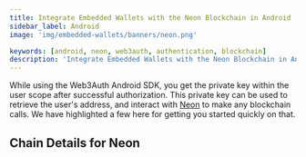 ```yaml
---
title: Integrate Embedded Wallets with the Neon Blockchain in Android
sidebar_label: Android
image: 'img/embedded-wallets/banners/neon.png'

keywords: [android, neon, web3auth, authentication, blockchain]
description: 'Integrate Embedded Wallets with the Neon Blockchain in Android | Embedded Wallets'
---
```



While using the Web3Auth Android SDK, you get the private key within the user scope after successful authorization. This private key can be used to retrieve the user's address, and interact with [Neon](https://ethereum.org/) to make any blockchain calls. We have highlighted a few here for getting you started quickly on that.

## Chain Details for Neon

<ChainDetailsNeon />

<EVMInteraction />
